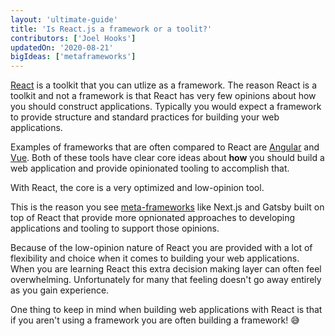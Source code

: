 ```yaml
---
layout: 'ultimate-guide'
title: 'Is React.js a framework or a toolit?'
contributors: ['Joel Hooks']
updatedOn: '2020-08-21'
bigIdeas: ['metaframeworks']
---
```


[React](/learn/react) is a toolkit that you can utlize as a framework. The reason React is a toolkit and not a framework is that React has very few opinions about how you should construct applications. Typically you would expect a framework to provide structure and standard practices for building your web applications.

Examples of frameworks that are often compared to React are [Angular](/s/angular) and [Vue](/s/vue). Both of these tools have clear core ideas about **how** you should build a web application and provide opinionated tooling to accomplish that.

With React, the core is a very optimized and low-opinion tool.

This is the reason you see [meta-frameworks](/learn/react/metaframeworks) like Next.js and Gatsby built on top of React that provide more opnionated approaches to developing applications and tooling to support those opinions.

Because of the low-opinion nature of React you are provided with a lot of flexibility and choice when it comes to building your web applications. When you are learning React this extra decision making layer can often feel overwhelming. Unfortunately for many that feeling doesn't go away entirely as you gain experience.

One thing to keep in mind when building web applications with React is that if you aren't using a framework you are often building a framework! 😅
